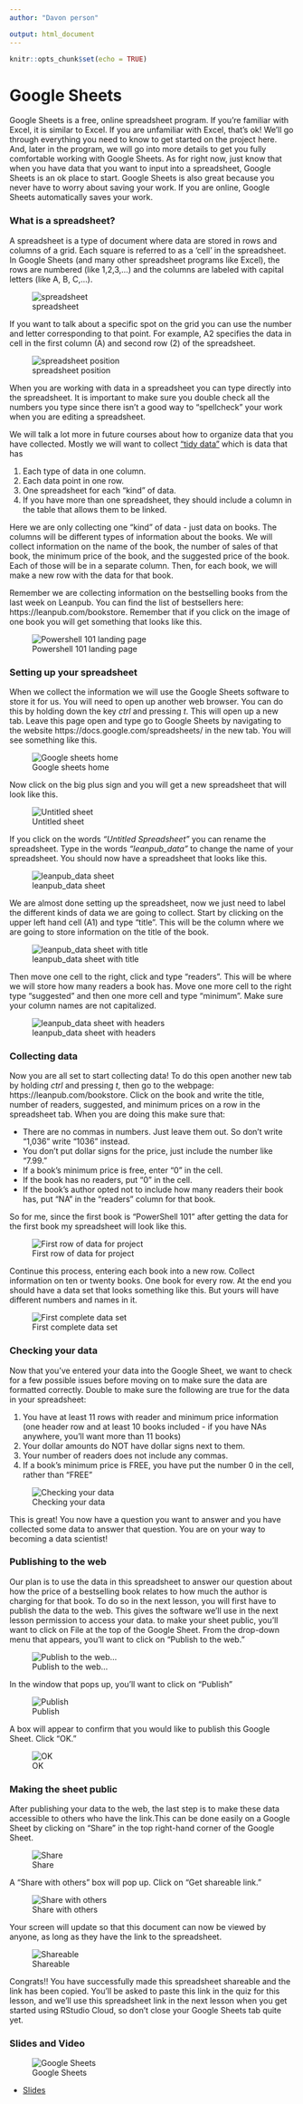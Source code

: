 ```yaml
---
author: "Davon person"

output: html_document
---
```


```r
knitr::opts_chunk$set(echo = TRUE)
```

# Google Sheets

Google Sheets is a free, online spreadsheet program. If you're familiar with Excel, it is similar to Excel. If you are unfamiliar with Excel, that's ok! We'll go through everything you need to know to get started on the project here. And, later in the program, we will go into more details to get you fully comfortable working with Google Sheets. As for right now, just know that when you have data that you want to input into a spreadsheet, Google Sheets is an ok place to start. Google Sheets is also great because you never have to worry about saving your work. If you are online, Google Sheets automatically saves your work.

### What is a spreadsheet?

A spreadsheet is a type of document where data are stored in rows and columns of a grid. Each square is referred to as a 'cell' in the spreadsheet. In Google Sheets (and many other spreadsheet programs like Excel), the rows are numbered (like 1,2,3,...) and the columns are labeled with capital letters (like A, B, C,...).


![spreadsheet](https://docs.google.com/presentation/d/1EPt7DuMZOqJMElDNMi3PWO66OytMlWPoc-RsopdVxNM/export/png?id=1EPt7DuMZOqJMElDNMi3PWO66OytMlWPoc-RsopdVxNM&pageid=g2bfdb07292_0_151)

If you want to talk about a specific spot on the grid you can use the number and letter corresponding to that point. For example, A2 specifies the data in cell in the first column (A) and second row (2) of the spreadsheet.


![spreadsheet position](https://docs.google.com/presentation/d/1EPt7DuMZOqJMElDNMi3PWO66OytMlWPoc-RsopdVxNM/export/png?id=1EPt7DuMZOqJMElDNMi3PWO66OytMlWPoc-RsopdVxNM&pageid=g2f5ce65ab5_0_7)

When you are working with data in a spreadsheet you can type directly into the spreadsheet. It is important to make sure you double check all the numbers you type since there isn't a good way to "spellcheck" your work when you are editing a spreadsheet.

We will talk a lot more in future courses about how to organize data that you have collected. Mostly we will want to collect ["tidy data"](https://en.wikipedia.org/wiki/Tidy_data) which is data that has

1. Each type of data in one column.
2. Each data point in one row.
3. One spreadsheet for each "kind" of data.
4. If you have more than one spreadsheet, they should include a column in the table that allows them to be linked.

Here we are only collecting one "kind" of data - just data on books. The columns will be different types of information about the books. We will collect information on the name of the book, the number of sales of that book, the minimum price of the book, and the suggested price of the book. Each of those will be in a separate column. Then, for each book, we will make a new row with the data for that book.

Remember we are collecting information on the bestselling books from the last week on Leanpub. You can find the list of bestsellers here: https://leanpub.com/bookstore. Remember that if you click on the image of one book you will get something that looks like this.


![Powershell 101 landing page](https://docs.google.com/presentation/d/1EPt7DuMZOqJMElDNMi3PWO66OytMlWPoc-RsopdVxNM/export/png?id=1EPt7DuMZOqJMElDNMi3PWO66OytMlWPoc-RsopdVxNM&pageid=g2ded52d8f0_0_4)


### Setting up your spreadsheet

When we collect the information we will use the Google Sheets software to store it for us. You will need to open up another web browser. You can do this by holding down the key _ctrl_ and pressing _t_. This will open up a new tab. Leave this page open and type go to Google Sheets by navigating to the website https://docs.google.com/spreadsheets/ in the new tab. You will see something like this.


![Google sheets home](https://docs.google.com/presentation/d/1EPt7DuMZOqJMElDNMi3PWO66OytMlWPoc-RsopdVxNM/export/png?id=1EPt7DuMZOqJMElDNMi3PWO66OytMlWPoc-RsopdVxNM&pageid=g2f6cf370b2_0_0)

Now click on the big plus sign and you will get a new spreadsheet that will look like this.


![Untitled sheet](https://docs.google.com/presentation/d/1EPt7DuMZOqJMElDNMi3PWO66OytMlWPoc-RsopdVxNM/export/png?id=1EPt7DuMZOqJMElDNMi3PWO66OytMlWPoc-RsopdVxNM&pageid=g2f6cf370b2_0_6)

If you click on the words _"Untitled Spreadsheet"_ you can rename the spreadsheet. Type in the words _"leanpub\_data"_ to change the name of your spreadsheet. You should now have a spreadsheet that looks like this.


![leanpub_data sheet](https://docs.google.com/presentation/d/1EPt7DuMZOqJMElDNMi3PWO66OytMlWPoc-RsopdVxNM/export/png?id=1EPt7DuMZOqJMElDNMi3PWO66OytMlWPoc-RsopdVxNM&pageid=g2f6cf370b2_0_10)

We are almost done setting up the spreadsheet, now we just need to label the different kinds of data we are going to collect. Start by clicking on the upper left hand cell (A1) and type "title". This will be the column where we are going to store information on the title of the book.


![leanpub_data sheet with title](https://docs.google.com/presentation/d/1EPt7DuMZOqJMElDNMi3PWO66OytMlWPoc-RsopdVxNM/export/png?id=1EPt7DuMZOqJMElDNMi3PWO66OytMlWPoc-RsopdVxNM&pageid=g2f6cf370b2_0_15)

Then move one cell to the right, click and type "readers". This will be where we will store how many readers a book has. Move one more cell to the right type "suggested" and then one more cell and type "minimum". Make sure your column names are not capitalized.

![leanpub_data sheet with headers](https://docs.google.com/presentation/d/1EPt7DuMZOqJMElDNMi3PWO66OytMlWPoc-RsopdVxNM/export/png?id=1EPt7DuMZOqJMElDNMi3PWO66OytMlWPoc-RsopdVxNM&pageid=g2f6cf370b2_0_27)

### Collecting data

Now you are all set to start collecting data! To do this open another new tab by holding _ctrl_ and pressing _t_, then go to the webpage: https://leanpub.com/bookstore. Click on the book and write the title, number of readers, suggested, and minimum prices on a row in the spreadsheet tab. When you are doing this make sure that:

* There are no commas in numbers. Just leave them out. So don't write "1,036" write "1036" instead.
* You don't put dollar signs for the price, just include the number like "7.99."
* If a book's minimum price is free, enter "0" in the cell.
* If the book has no readers, put "0" in the cell.
* If the book's author opted not to include how many readers their book has, put "NA" in the "readers" column for that book.

So for me, since the first book is "PowerShell 101" after getting the data for the first book my spreadsheet will look like this.


![First row of data for project](https://docs.google.com/presentation/d/1EPt7DuMZOqJMElDNMi3PWO66OytMlWPoc-RsopdVxNM/export/png?id=1EPt7DuMZOqJMElDNMi3PWO66OytMlWPoc-RsopdVxNM&pageid=g2f6cf370b2_0_33)

Continue this process, entering each book into a new row. Collect information on ten or twenty books. One book for every row. At the end you should have a data set that looks something like this. But yours will have different numbers and names in it.


![First complete data set](https://docs.google.com/presentation/d/1EPt7DuMZOqJMElDNMi3PWO66OytMlWPoc-RsopdVxNM/export/png?id=1EPt7DuMZOqJMElDNMi3PWO66OytMlWPoc-RsopdVxNM&pageid=g2ded52d8f0_0_82)

### Checking your data

Now that you've entered your data into the Google Sheet, we want to check for a few possible issues before moving on to make sure the data are formatted correctly. Double to make sure the following are true for the data in your spreadsheet:

1. You have at least 11 rows with reader and minimum price information (one header row and at least 10 books included - if you have NAs anywhere, you'll want more than 11 books)
2. Your dollar amounts do NOT have dollar signs next to them.
3. Your number of readers does not include any commas.
4. If a book's minimum price is FREE, you have put the number 0 in the cell, rather than "FREE"


![Checking your data](https://docs.google.com/presentation/d/1EPt7DuMZOqJMElDNMi3PWO66OytMlWPoc-RsopdVxNM/export/png?id=1EPt7DuMZOqJMElDNMi3PWO66OytMlWPoc-RsopdVxNM&pageid=g324d81a498_0_28)

This is great! You now have a question you want to answer and you have collected some data to answer that question. You are on your way to becoming a data scientist!

### Publishing to the web

Our plan is to use the data in this spreadsheet to answer our question about how the price of a bestselling book relates to how much the author is charging for that book. To do so in the next lesson, you will first have to publish the data to the web. This gives the software we'll use in the next lesson permission to access your data. to make your sheet public, you'll want to click on File at the top of the Google Sheet. From the drop-down menu that appears, you'll want to click on "Publish to the web."


![Publish to the web...](https://docs.google.com/presentation/d/1EPt7DuMZOqJMElDNMi3PWO66OytMlWPoc-RsopdVxNM/export/png?id=1EPt7DuMZOqJMElDNMi3PWO66OytMlWPoc-RsopdVxNM&pageid=g37a0676f96_0_0)

In the window that pops up, you'll want to click on "Publish"

![Publish](https://docs.google.com/presentation/d/1EPt7DuMZOqJMElDNMi3PWO66OytMlWPoc-RsopdVxNM/export/png?id=1EPt7DuMZOqJMElDNMi3PWO66OytMlWPoc-RsopdVxNM&pageid=g37a0676f96_0_8)

A box will appear to confirm that you would like to publish this Google Sheet. Click "OK."


![OK](https://docs.google.com/presentation/d/1EPt7DuMZOqJMElDNMi3PWO66OytMlWPoc-RsopdVxNM/export/png?id=1EPt7DuMZOqJMElDNMi3PWO66OytMlWPoc-RsopdVxNM&pageid=g37a0676f96_0_17)

### Making the sheet public

After publishing your data to the web, the last step is to make these data accessible to others who have the link.This can be done easily on a Google Sheet by clicking on "Share" in the top right-hand corner of the Google Sheet.


![Share](https://docs.google.com/presentation/d/1EPt7DuMZOqJMElDNMi3PWO66OytMlWPoc-RsopdVxNM/export/png?id=1EPt7DuMZOqJMElDNMi3PWO66OytMlWPoc-RsopdVxNM&pageid=g2f8abafabb_0_75)

A "Share with others" box will pop up. Click on "Get shareable link."


![Share with others](https://docs.google.com/presentation/d/1EPt7DuMZOqJMElDNMi3PWO66OytMlWPoc-RsopdVxNM/export/png?id=1EPt7DuMZOqJMElDNMi3PWO66OytMlWPoc-RsopdVxNM&pageid=g2f8abafabb_0_82)

Your screen will update so that this document can now be viewed by anyone, as long as they have the link to the spreadsheet.


![Shareable](https://docs.google.com/presentation/d/1EPt7DuMZOqJMElDNMi3PWO66OytMlWPoc-RsopdVxNM/export/png?id=1EPt7DuMZOqJMElDNMi3PWO66OytMlWPoc-RsopdVxNM&pageid=g2f8abafabb_0_89)

Congrats!! You have successfully made this spreadsheet shareable and the link has been copied. You'll be asked to paste this link in the quiz for this lesson, and we'll use this spreadsheet link in the next lesson when you get started using RStudio Cloud, so don't close your Google Sheets tab quite yet.

### Slides and Video

![Google Sheets](https://youtu.be/-Mh2AbCisQA)

* [Slides](https://docs.google.com/presentation/d/1EPt7DuMZOqJMElDNMi3PWO66OytMlWPoc-RsopdVxNM/edit?usp=sharing)
